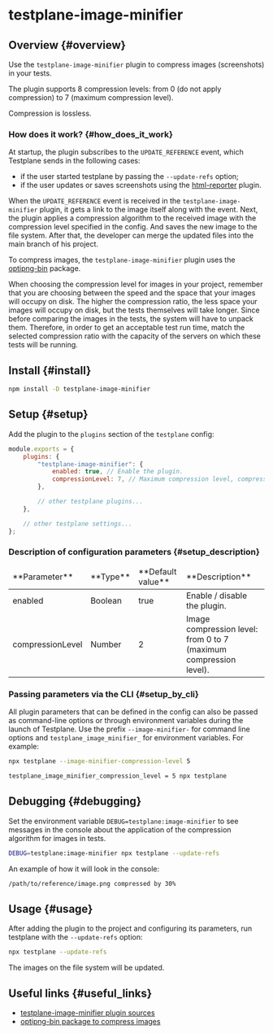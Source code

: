 
# testplane-image-minifier

## Overview {#overview}

Use the `testplane-image-minifier` plugin to compress images (screenshots) in your tests.

The plugin supports 8 compression levels: from 0 (do not apply compression) to 7 (maximum compression level).

Compression is lossless.

### How does it work? {#how_does_it_work}

At startup, the plugin subscribes to the `UPDATE_REFERENCE` event, which Testplane sends in the following cases:

-   if the user started testplane by passing the `--update-refs` option;
-   if the user updates or saves screenshots using the [html-reporter][html-reporter] plugin.

When the `UPDATE_REFERENCE` event is received in the `testplane-image-minifier` plugin, it gets a link to the image itself along with the event. Next, the plugin applies a compression algorithm to the received image with the compression level specified in the config. And saves the new image to the file system. After that, the developer can merge the updated files into the main branch of his project.

To compress images, the `testplane-image-minifier` plugin uses the [optipng-bin][optipng-bin] package.

<Admonition type="info">
    When choosing the compression level for images in your project, remember that you are choosing
    between the speed and the space that your images will occupy on disk. The higher the compression
    ratio, the less space your images will occupy on disk, but the tests themselves will take
    longer. Since before comparing the images in the tests, the system will have to unpack them.
    Therefore, in order to get an acceptable test run time, match the selected compression ratio
    with the capacity of the servers on which these tests will be running.
</Admonition>

## Install {#install}

```bash
npm install -D testplane-image-minifier
```

## Setup {#setup}

Add the plugin to the `plugins` section of the `testplane` config:

```javascript
module.exports = {
    plugins: {
        "testplane-image-minifier": {
            enabled: true, // Enable the plugin.
            compressionLevel: 7, // Maximum compression level, compression will take some time
        },

        // other testplane plugins...
    },

    // other testplane settings...
};
```

### Description of configuration parameters {#setup_description}

<table>
<thead>
<tr><td>**Parameter**</td><td>**Type**</td><td>**Default value**</td><td>**Description**</td></tr>
</thead>
<tbody>
<tr><td>enabled</td><td>Boolean</td><td>true</td><td>Enable / disable the plugin.</td></tr>
<tr><td>compressionLevel</td><td>Number</td><td>2</td><td>Image compression level: from 0 to 7 (maximum compression level).</td></tr>

</tbody>
</table>

### Passing parameters via the CLI {#setup_by_cli}

All plugin parameters that can be defined in the config can also be passed as command-line options or through environment variables during the launch of Testplane. Use the prefix `--image-minifier-` for command line options and `testplane_image_minifier_` for environment variables. For example:

```bash
npx testplane --image-minifier-compression-level 5
```

```bash
testplane_image_minifier_compression_level = 5 npx testplane
```

## Debugging {#debugging}

Set the environment variable `DEBUG=testplane:image-minifier` to see messages in the console about the application of the compression algorithm for images in tests.

```bash
DEBUG=testplane:image-minifier npx testplane --update-refs
```

An example of how it will look in the console:

```bash
/path/to/reference/image.png compressed by 30%
```

## Usage {#usage}

After adding the plugin to the project and configuring its parameters, run testplane with the `--update-refs` option:

```bash
npx testplane --update-refs
```

The images on the file system will be updated.

## Useful links {#useful_links}

-   [testplane-image-minifier plugin sources][testplane-image-minifier]
-   [optipng-bin package to compress images][optipng-bin]

[testplane-image-minifier]: https://github.com/gemini-testing/testplane-image-minifier/
[html-reporter]: ./html-reporter
[optipng-bin]: https://www.npmjs.com/package/optipng-bin
